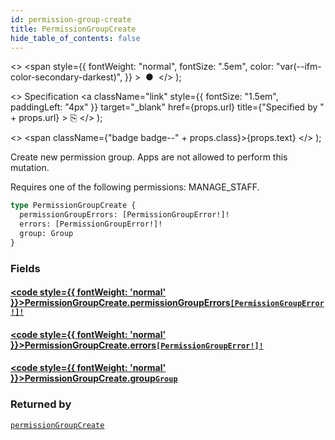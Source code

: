 ```yaml
---
id: permission-group-create
title: PermissionGroupCreate
hide_table_of_contents: false
---
```


  <>
    <span
      style={{
        fontWeight: "normal",
        fontSize: ".5em",
        color: "var(--ifm-color-secondary-darkest)",
      }}
    >
      &nbsp;●&nbsp;
    </span>
  </>
);

  <>
    Specification
    <a
      className="link"
      style={{ fontSize: "1.5em", paddingLeft: "4px" }}
      target="\_blank"
      href={props.url}
      title={"Specified by " + props.url}
    >
      ⎘
    </a>
  </>
);

  <>
    <span className={"badge badge--" + props.class}>{props.text}</span>
  </>
);

Create new permission group. Apps are not allowed to perform this mutation.

Requires one of the following permissions: MANAGE_STAFF.

```graphql
type PermissionGroupCreate {
  permissionGroupErrors: [PermissionGroupError!]!
  errors: [PermissionGroupError!]!
  group: Group
}
```

### Fields

#### [<code style={{ fontWeight: 'normal' }}>PermissionGroupCreate.<b>permissionGroupErrors</b></code>](#)<Bullet />[`[PermissionGroupError!]!`](../../api-reference/objects/permission-group-error) <Badge class="secondary" text="non-null"/> <Badge class="secondary" text="object"/>

>

#### [<code style={{ fontWeight: 'normal' }}>PermissionGroupCreate.<b>errors</b></code>](#)<Bullet />[`[PermissionGroupError!]!`](../../api-reference/objects/permission-group-error) <Badge class="secondary" text="non-null"/> <Badge class="secondary" text="object"/>

>

#### [<code style={{ fontWeight: 'normal' }}>PermissionGroupCreate.<b>group</b></code>](#)<Bullet />[`Group`](../../api-reference/objects/group) <Badge class="secondary" text="object"/>

>

### Returned by

[`permissionGroupCreate`](../../api-reference/mutations/permission-group-create) <Badge class="secondary" text="mutation"/>
